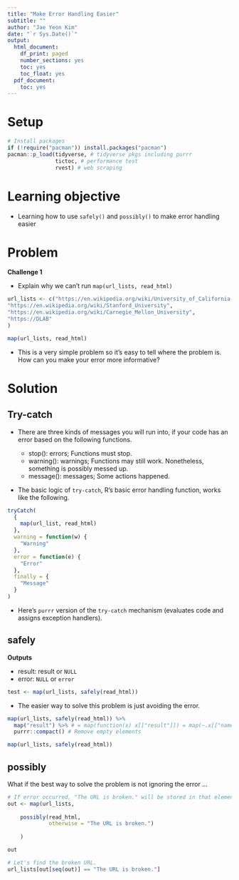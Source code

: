 ```yaml
---
title: "Make Error Handling Easier"
subtitle: ""
author: "Jae Yeon Kim"
date: "`r Sys.Date()`"
output:
  html_document:
    df_print: paged
    number_sections: yes
    toc: yes
    toc_float: yes
  pdf_document:
    toc: yes
---
```


# Setup 

```r
# Install packages 
if (!require("pacman")) install.packages("pacman")
pacman::p_load(tidyverse, # tidyverse pkgs including purrr
               tictoc, # performance test 
               rvest) # web scraping 
```

# Learning objective 

- Learning how to use `safely()` and `possibly()` to make error handling easier 

# Problem 

**Challenge 1**

- Explain why we can't run `map(url_lists, read_html)`

```r

url_lists <- c("https://en.wikipedia.org/wiki/University_of_California,_Berkeley",
"https://en.wikipedia.org/wiki/Stanford_University",
"https://en.wikipedia.org/wiki/Carnegie_Mellon_University",
"https://DLAB" 
)

```

```r

map(url_lists, read_html)

```

- This is a very simple problem so it's easy to tell where the problem is. How can you make your error more informative? 

# Solution 

## Try-catch 

- There are three kinds of messages you will run into, if your code has an error based on the following functions.  

    - stop(): errors; Functions must stop. 
    - warning(): warnings; Functions may still work. Nonetheless, something is possibly messed up. 
    - message(): messages; Some actions happened. 
    
- The basic logic of `try-catch`, R's basic error handling function, works like the following. 

```r

tryCatch(
  {
    map(url_list, read_html)
  },
  warning = function(w) {
    "Warning"
  },
  error = function(e) {
    "Error"
  },
  finally = {
    "Message"
  }
)

```

- Here's `purrr` version of the `try-catch` mechanism (evaluates code and assigns exception handlers). 

## safely 

**Outputs** 

- result: result or `NULL`
- error: `NULL` or `error` 

```r

test <- map(url_lists, safely(read_html))

```

- The easier way to solve this problem is just avoiding the error.

```r

map(url_lists, safely(read_html)) %>%
  map("result") %>% # = map(function(x) x[["result"]]) = map(~.x[["name"]])
  purrr::compact() # Remove empty elements 

map(url_lists, safely(read_html)) 

```

## possibly 

What if the best way to solve the problem is not ignoring the error ... 

```r

# If error occurred, "The URL is broken." will be stored in that element(s).
out <- map(url_lists, 
    
    possibly(read_html,
             otherwise = "The URL is broken.")
    
    ) 

out

# Let's find the broken URL.
url_lists[out[seq(out)] == "The URL is broken."]

```


